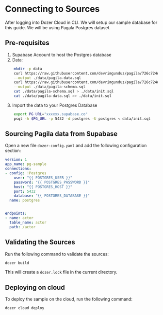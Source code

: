 

# Connecting to Sources


After logging into Dozer Cloud in CLI. We will setup our sample database for this guide. We will be using Pagala Postgres dataset. 

## Pre-requisites

1. Supabase Account to host the Postgres database
2. Data:
```bash
    mkdir -p data
    curl https://raw.githubusercontent.com/devrimgunduz/pagila/726c724df9f86406577c47790d6f8e6f2be06186/pagila-data.sql\
    --output ./data/pagila-data.sql
    curl https://raw.githubusercontent.com/devrimgunduz/pagila/726c724df9f86406577c47790d6f8e6f2be06186/pagila-schema.sql\
    --output ./data/pagila-schema.sql
    cat ./data/pagila-schema.sql > ./data/init.sql
    cat ./data/pagila-data.sql >> ./data/init.sql

```
3. Import the data to your Postgres Database
```bash
    export PG_URL="xxxxxx.supabase.co"
    psql -h $PG_URL -p 5432 -d postgres -U postgres < data/init.sql
```

## Sourcing Pagila data from Supabase

Open a new file `dozer-config.yaml` and add the following configuration section:

```yaml
version: 1
app_name: pg-sample
connections:
- config: !Postgres
    user: "{{ POSTGRES_USER }}"
    password: "{{ POSTGRES_PASSWORD }}"
    host: "{{ POSTGRES_HOST }}"
    port: 5432
    database: "{{ POSTGRES_DATABASE }}"
  name: postgres


endpoints:
- name: actor
  table_name: actor
  path: /actor
```

## Validating the Sources

Run the following command to validate the sources:

```bash
dozer build
```

This will create a `dozer.lock` file in the current directory.

## Deploying on cloud

To deploy the sample on the cloud, run the following command:

```bash
dozer cloud deploy
```


